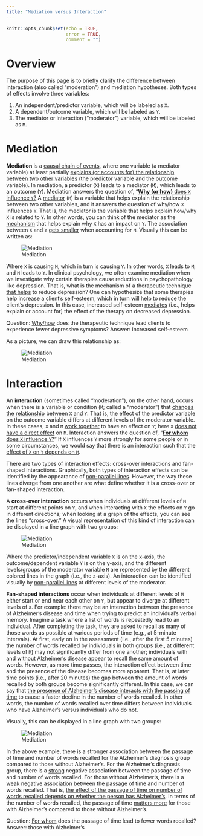 ```yaml
---
title: "Mediation versus Interaction"
---
```


```r
knitr::opts_chunk$set(echo = TRUE,
                      error = TRUE,
                      comment = "")
```

# Overview

The purpose of this page is to briefly clarify the difference between interaction (also called "moderation") and mediation hypotheses.
Both types of effects involve three variables:

1. An independent/predictor variable, which will be labeled as `X`.
1. A dependent/outcome variable, which will be labeled as `Y`.
1. The mediator or interaction ("moderator") variable, which will be labeled as `M`.

# Mediation

**Mediation** is a <ins>causal chain of events</ins>, where one variable (a mediator variable) at least partially <ins>explains (or accounts for) the relationship between two other variables</ins> (the predictor variable and the outcome variable).
In mediation, a predictor (`X`) leads to a mediator (`M`), which leads to an outcome (`Y`).
Mediation answers the question of, "<ins>**Why (or how)** does `X` influence `Y`?</ins> A <ins>mediator</ins> (`M`) is a variable that helps explain the relationship between two other variables, and it answers the question of why/how `X` influences `Y`.
That is, the mediator is the variable that helps explain how/why `X` is related to `Y`.
In other words, you can think of the mediator as the <ins>mechanism</ins> that helps explain why `X` has an impact on `Y`.
The association between `X` and `Y` <ins>gets smaller</ins> when accounting for `M`.
Visually this can be written as:

![Mediation](images/mediation.png)

Where `X` is causing `M`, which in turn is causing `Y`.
In other words, `X` leads to `M`, and `M` leads to `Y`.
In clinical psychology, we often examine mediation when we investigate why certain therapies cause reductions in psychopathology like depression.
That is, what is the mechanism of a therapeutic technique <ins>that helps</ins> to reduce depression? One can hypothesize that some therapies help increase a client's self-esteem, which in turn will help to reduce the client's depression.
In this case, increased self-esteem <ins>mediates</ins> (i.e., helps explain or account for) the effect of the therapy on decreased depression.

Question: <ins>Why/how</ins> does the therapeutic technique lead clients to experience fewer depressive symptoms?
Answer: increased self-esteem

As a picture, we can draw this relationship as:

![Mediation](images/mediationExample.png)

# Interaction
 
An **interaction** (sometimes called "moderation"), on the other hand, occurs when there is a variable or condition (`M`; called a "moderator") that <ins>changes the relationship</ins> between `X` and `Y`.
That is, the effect of the predictor variable on the outcome variable differs at different levels of the moderator variable.
In these cases, `X` and `M` <ins>work together</ins> to have an effect on `Y`; here `X` <ins>does not have a direct effect</ins> on `M`.
Interaction answers the question of, "<ins>**For whom** does `X` influence `Y`?</ins>"
If `X` influences `Y` more strongly for some people or in some circumstances, we would say that there is an interaction such that the <ins>effect of `X` on `Y` depends on `M`</ins>.

There are two types of interaction effects: cross-over interactions and fan-shaped interactions.
Graphically, both types of interaction effects can be identified by the appearance of <ins>non-parallel lines</ins>.
However, the way these lines diverge from one another are what define whether it is a cross-over or fan-shaped interaction.

A **cross-over interaction** occurs when individuals at different levels of `M` start at different points on `Y`, and when interacting with `X` the effects on `Y` go in different directions; when looking at a graph of the effects, you can see the lines "cross-over."
A visual representation of this kind of interaction can be displayed in a line graph with two groups:

![Mediation](images/interactionCrossover.png)

Where the predictor/independent variable `X` is on the x-axis, the outcome/dependent variable `Y` is on the y-axis, and the different levels/groups of the moderator variable `M` are represented by the different colored lines in the graph (i.e., the z-axis).
An interaction can be identified visually by <ins>non-parallel lines</ins> at different levels of the moderator.

**Fan-shaped interactions** occur when individuals at different levels of `M` either start or end near each other on `Y`, but appear to diverge at different levels of `X`.
For example: there may be an interaction between the presence of Alzheimer's disease and time when trying to predict an individual's verbal memory.
Imagine a task where a list of words is repeatedly read to an individual.
After completing the task, they are asked to recall as many of those words as possible at various periods of time (e.g., at 5-minute intervals).
At first, early on in the assessment (i.e., after the first 5 minutes) the number of words recalled by individuals in both groups (i.e., at different levels of `M`) may not significantly differ from one another; individuals with and without Alzheimer's disease appear to recall the same amount of words.
However, as more time passes, the interaction effect between time and the presence of the disease becomes more apparent.
That is, at later time points (i.e., after 20 minutes) the gap between the amount of words recalled by both groups become significantly different.
In this case, we can say that <ins>the presence of Alzheimer's disease interacts with the passing of time</ins> to cause a faster decline in the number of words recalled.
In other words, the number of words recalled over time differs between individuals who have Alzheimer's versus individuals who do not.

Visually, this can be displayed in a line graph with two groups: 

 ![Mediation](images/interactionFanShaped.png)

In the above example, there is a stronger association between the passage of time and number of words recalled for the Alzheimer's diagnosis group compared to those without Alzheimer's.
For the Alzheimer's diagnosis group, there is a <ins>strong</ins> negative association between the passage of time and number of words recalled.
For those without Alzheimer's, there is a <ins>weak</ins> negative association between the passage of time and number of words recalled.
That is, <ins>the effect of the passage of time on number of words recalled depends on whether the person has Alzheimer's</ins>.
In terms of the number of words recalled, the passage of time <ins>matters more</ins> for those with Alzheimer's compared to those without Alzheimer's.

Question: <ins>For whom</ins> does the passage of time lead to fewer words recalled?
Answer: those with Alzheimer's
